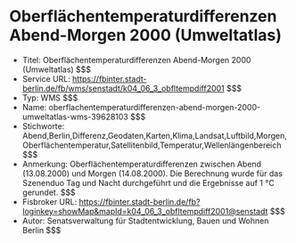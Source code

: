 # Oberflächentemperaturdifferenzen Abend-Morgen 2000 (Umweltatlas)
- Titel: Oberflächentemperaturdifferenzen Abend-Morgen 2000 (Umweltatlas) $$$
- Service URL: https://fbinter.stadt-berlin.de/fb/wms/senstadt/k04_06_3_obfltempdiff2001 $$$
- Typ: WMS $$$
- Name: oberflachentemperaturdifferenzen-abend-morgen-2000-umweltatlas-wms-39628103 $$$
- Stichworte: Abend,Berlin,Differenz,Geodaten,Karten,Klima,Landsat,Luftbild,Morgen,Oberflächentemperatur,Satellitenbild,Temperatur,Wellenlängenbereich $$$
- Anmerkung: Oberflächentemperaturdifferenzen zwischen Abend (13.08.2000) und Morgen (14.08.2000). Die Berechnung wurde für das Szenenduo Tag und Nacht durchgeführt und die Ergebnisse auf 1 °C gerundet. $$$
- Fisbroker URL: https://fbinter.stadt-berlin.de/fb?loginkey=showMap&mapId=k04_06_3_obfltempdiff2001@senstadt $$$
- Autor: Senatsverwaltung für Stadtentwicklung, Bauen und Wohnen Berlin $$$
